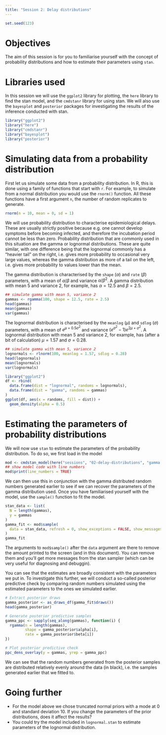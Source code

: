 ```yaml
---
title: "Session 2: Delay distributions"
---
```


```r
set.seed(123)
```

# Objectives

The aim of this session is for you to familiarise yourself with the concept of probability distributions and how to estimate their parameters using `stan`.

# Libraries used

In this session we will use the `ggplot2` library for plotting, the `here` library to find the stan model, and the `cmdstanr` library for using stan.
We will also use the `bayesplot` and `posterior` packages for investigating the results of the inference conducted with stan.

```r
library("ggplot2")
library("here")
library("cmdstanr")
library("bayesplot")
library("posterior")
```

# Simulating data from a probability distribution

First let us simulate some data from a probability distribution.
In R, this is done using a family of functions that start with `r`.
For example, to simulate from a normal distribution you would use the `rnorm()` function.
All these functions have a first argument `n`, the number of random replicates to generate.

```r
rnorm(n = 10, mean = 0, sd = 1)
```

We will use probability distribution to characterise epidemiological delays.
These are usually strictly positive because e.g. one cannot develop symptoms before becoming infected, and therefore the incubation period cannot be less than zero.
Probability distribution that are commonly used in this situation are the gamma or lognormal distributions.
These are quite similar, with one difference being that the lognormal commonly has a "heavier tail" on the right, i.e. gives more probability to occasional very large values, whereas the gamma distribution as more of a tail on the left, i.e. gives more probability to values lower than the mean.

The gamma distribution is characterised by the `shape` ($\alpha$) and `rate` ($\beta$) parameters, with a mean of $\alpha/\beta$ and variance $\alpha/\beta^2$. 
A gamma distribution with mean 5 and variance 2, for example, has $\alpha = 12.5$ and $\beta = 2.5$.

```r
## simulate gamma with mean 5, variance 2
gammas <- rgamma(100, shape = 12.5, rate = 2.5)
head(gammas)
mean(gammas)
var(gammas)
```

The lognormal distribution is characterised by the `meanlog` ($\mu$) and `sdlog` ($\sigma$) parameters, with a mean of $e^{\mu + 0.5\sigma^2}$ and variance $(e^{\sigma^2} - 1) e^{2\mu + \sigma^2}$. 
A lognormal distribution with mean 5 and variance 2, for example, has (after a bit of calculation) $\mu = 1.57$ and $\sigma = 0.28$.

```r
## simulate gamma with mean 5, variance 2
lognormals <- rlnorm(100, meanlog = 1.57, sdlog = 0.28)
head(lognormals)
mean(lognormals)
var(lognormals)
```

```r
library("ggplot2")
df <- rbind(
  data.frame(dist = "lognormal", randoms = lognormals),
  data.frame(dist = "gamma", randoms = gammas)
)
ggplot(df, aes(x = randoms, fill = dist)) +
  geom_density(alpha = 0.5)
```

# Estimating the parameters of probability distributions

We will now use `stan` to estimate the parameters of the probability distribution.
To do so, we first load in the model 

```r
mod <- cmdstan_model(here("sessions", "02-delay-distributions", "gamma.stan"))
## show model code with line numbers
mod$print(line_numbers = TRUE)
```

We can then use this in conjunction with the gamma distributed random numbers generated earlier to see if we can recover the parameters of the gamma distribution used.
Once you have familiarised yourself with the model, use the `sample()` function to fit the model.

```r
stan_data <- list(
  N = length(gammas),
  y = gammas
)
gamma_fit <- mod$sample(
  data = stan_data, refresh = 0, show_exceptions = FALSE, show_messages = FALSE
)
gamma_fit
```

The arguments to `mod$sample()` after the `data` argument are there to remove the amount printed to the screen (and in this document).
You can remove them and you'll get more messages from the stan sampler (which can be very useful for diagnosing and debuggin).

You can see that the estimates are broadly consistent with the parameters we put in.
To investigate this further, we will conduct a so-called posterior predictive check by comparing random numbers simulated using the estimated parameters to the ones we simulated earlier.

```r
# Extract posterior draws
gamma_posterior <- as_draws_df(gamma_fit$draws())
head(gamma_posterior)

# Generate posterior predictive samples
gamma_ppc <- sapply(seq_along(gammas), function(i) {
  rgamma(n = length(gammas),
         shape = gamma_posterior$alpha[i],
         rate = gamma_posterior$beta[i])
})

# Plot posterior predictive check
ppc_dens_overlay(y = gammas, yrep = gamma_ppc)
```

We can see that the random numbers generated from the posterior samples are distributed relatively evenly around the data (in black), i.e. the samples generated earlier that we fitted to.

# Going further

- For the model above we chose truncated normal priors with a mode at 0 and standard deviation 10. If you change the parameters of the prior distributions, does it affect the results?
- You could try the model included in `lognormal.stan` to estimate parameters of the lognormal distribution.
